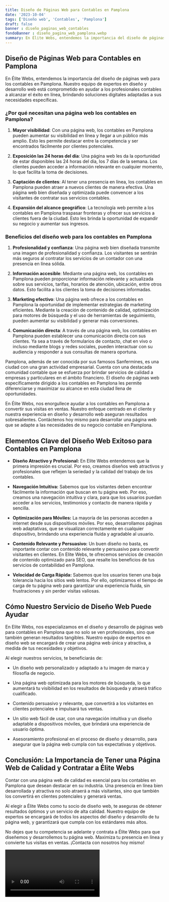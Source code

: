 ```yaml
---
title: Diseño de Páginas Web para Contables en Pamplona
date: '2023-10-04'
tags: ['Diseño web', 'Contables', 'Pamplona']
draft: false
banner : diseño_paginas_web_contables
fondoBanner : diseño_pagina_web_pamplona.webp
summary: En Élite Webs, entendemos la importancia del diseño de páginas web para los contables en Pamplona. Nuestro equipo de expertos en diseño y desarrollo web está comprometido en ayudar a los profesionales contables a alcanzar el éxito en línea, brindando soluciones digitales adaptadas a sus necesidades específicas.
---
```


## Diseño de Páginas Web para Contables en Pamplona

En Élite Webs, entendemos la importancia del diseño de páginas web para los contables en Pamplona. Nuestro equipo de expertos en diseño y desarrollo web está comprometido en ayudar a los profesionales contables a alcanzar el éxito en línea, brindando soluciones digitales adaptadas a sus necesidades específicas.

### ¿Por qué necesitan una página web los contables en Pamplona?

1. **Mayor visibilidad**: Con una página web, los contables en Pamplona pueden aumentar su visibilidad en línea y llegar a un público más amplio. Esto les permite destacar entre la competencia y ser encontrados fácilmente por clientes potenciales.

2. **Exposición las 24 horas del día**: Una página web les da la oportunidad de estar disponibles las 24 horas del día, los 7 días de la semana. Los clientes pueden acceder a información relevante en cualquier momento, lo que facilita la toma de decisiones.

3. **Captación de clientes**: Al tener una presencia en línea, los contables en Pamplona pueden atraer a nuevos clientes de manera efectiva. Una página web bien diseñada y optimizada puede convencer a los visitantes de contratar sus servicios contables.

4. **Expansión del alcance geográfico**: La tecnología web permite a los contables en Pamplona traspasar fronteras y ofrecer sus servicios a clientes fuera de la ciudad. Esto les brinda la oportunidad de expandir su negocio y aumentar sus ingresos.

### Beneficios del diseño web para los contables en Pamplona

1. **Profesionalidad y confianza**: Una página web bien diseñada transmite una imagen de profesionalidad y confianza. Los visitantes se sentirán más seguros al contratar los servicios de un contador con una presencia en línea sólida.

2. **Información accesible**: Mediante una página web, los contables en Pamplona pueden proporcionar información relevante y actualizada sobre sus servicios, tarifas, horarios de atención, ubicación, entre otros datos. Esto facilita a los clientes la toma de decisiones informadas.

3. **Marketing efectivo**: Una página web ofrece a los contables en Pamplona la oportunidad de implementar estrategias de marketing eficientes. Mediante la creación de contenido de calidad, optimización para motores de búsqueda y el uso de herramientas de seguimiento, pueden aumentar su visibilidad y generar más conversiones.

4. **Comunicación directa**: A través de una página web, los contables en Pamplona pueden establecer una comunicación directa con sus clientes. Ya sea a través de formularios de contacto, chat en vivo o incluso mediante blogs y redes sociales, pueden interactuar con su audiencia y responder a sus consultas de manera oportuna.

Pamplona, además de ser conocida por sus famosos Sanfermines, es una ciudad con una gran actividad empresarial. Cuenta con una destacada comunidad contable que se esfuerza por brindar servicios de calidad a empresas y particulares en el ámbito financiero. El diseño de páginas web específicamente dirigido a los contables en Pamplona les permite diferenciarse y maximizar su alcance en esta ciudad llena de oportunidades.

En Élite Webs, nos enorgullece ayudar a los contables en Pamplona a convertir sus visitas en ventas. Nuestro enfoque centrado en el cliente y nuestra experiencia en diseño y desarrollo web aseguran resultados sobresalientes. Contáctenos hoy mismo para desarrollar una página web que se adapte a las necesidades de su negocio contable en Pamplona.

<GifSeo />

<Cta />

## Elementos Clave del Diseño Web Exitoso para Contables en Pamplona

- **Diseño Atractivo y Profesional:** En Elite Webs entendemos que la primera impresión es crucial. Por eso, creamos diseños web atractivos y profesionales que reflejen la seriedad y la calidad del trabajo de los contables.

- **Navegación Intuitiva:** Sabemos que los visitantes deben encontrar fácilmente la información que buscan en tu página web. Por eso, creamos una navegación intuitiva y clara, para que los usuarios puedan acceder a los servicios, testimonios y contacto de manera rápida y sencilla.

- **Optimización para Móviles:** La mayoría de las personas acceden a internet desde sus dispositivos móviles. Por eso, desarrollamos páginas web adaptativas, que se visualizan correctamente en cualquier dispositivo, brindando una experiencia fluida y agradable al usuario.

- **Contenido Relevante y Persuasivo:** Un buen diseño no basta, es importante contar con contenido relevante y persuasivo para convertir visitantes en clientes. En Elite Webs, te ofrecemos servicios de creación de contenido optimizado para SEO, que resalte los beneficios de tus servicios de contabilidad en Pamplona.

- **Velocidad de Carga Rápida:** Sabemos que los usuarios tienen una baja tolerancia hacia los sitios web lentos. Por ello, optimizamos el tiempo de carga de tu página web para garantizar una experiencia fluida, sin frustraciones y sin perder visitas valiosas.

## Cómo Nuestro Servicio de Diseño Web Puede Ayudar

En Elite Webs, nos especializamos en el diseño y desarrollo de páginas web para contables en Pamplona que no solo se ven profesionales, sino que también generan resultados tangibles. Nuestro equipo de expertos en diseño web se encargará de crear una página web única y atractiva, a medida de tus necesidades y objetivos.

Al elegir nuestros servicios, te beneficiarás de:

- Un diseño web personalizado y adaptado a tu imagen de marca y filosofía de negocio.

- Una página web optimizada para los motores de búsqueda, lo que aumentará tu visibilidad en los resultados de búsqueda y atraerá tráfico cualificado.

- Contenido persuasivo y relevante, que convertirá a los visitantes en clientes potenciales e impulsará tus ventas.

- Un sitio web fácil de usar, con una navegación intuitiva y un diseño adaptable a dispositivos móviles, que brindará una experiencia de usuario óptima.

- Asesoramiento profesional en el proceso de diseño y desarrollo, para asegurar que la página web cumpla con tus expectativas y objetivos.

## Conclusión: La Importancia de Tener una Página Web de Calidad y Contratar a Élite Webs

Contar con una página web de calidad es esencial para los contables en Pamplona que desean destacar en su industria. Una presencia en línea bien desarrollada y atractiva no solo atraerá a más visitantes, sino que también los convertirá en clientes potenciales y generará ventas.

Al elegir a Élite Webs como tu socio de diseño web, te aseguras de obtener resultados óptimos y un servicio de alta calidad. Nuestro equipo de expertos se encargará de todos los aspectos del diseño y desarrollo de tu página web, y garantizará que cumpla con los estándares más altos.

No dejes que tu competencia se adelante y contrata a Élite Webs para que diseñemos y desarrollemos tu página web. Maximiza tu presencia en línea y convierte tus visitas en ventas. ¡Contacta con nosotros hoy mismo!

<Video />

<CtaBot job='Contables' city='Pamplona'/>

<Gmaps query='Pamplona+españa+maps' />